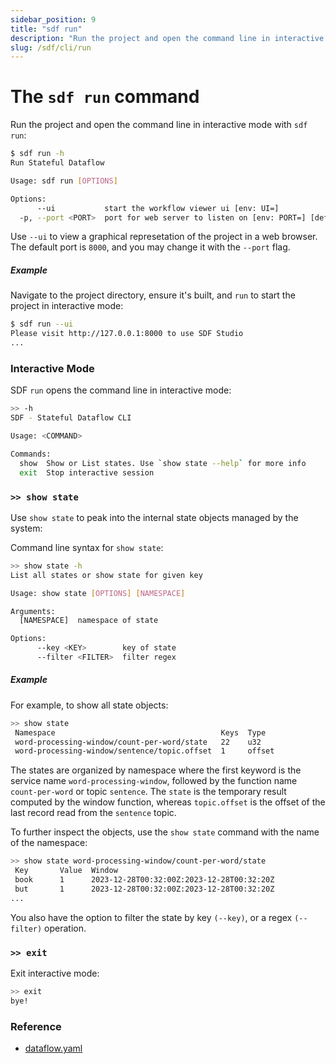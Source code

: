 ```yaml
---
sidebar_position: 9
title: "sdf run"
description: "Run the project and open the command line in interactive mode"
slug: /sdf/cli/run
---
```


# The `sdf run` command

Run the project and open the command line in interactive mode with `sdf run`:

```bash
$ sdf run -h
Run Stateful Dataflow

Usage: sdf run [OPTIONS]

Options:
      --ui           start the workflow viewer ui [env: UI=]
  -p, --port <PORT>  port for web server to listen on [env: PORT=] [default: 8000]
```

Use `--ui` to view a graphical represetation of the project in a web browser. The default port is `8000`, and you may change it with the `--port` flag.


##### Example

Navigate to the project directory, ensure it's built, and `run` to start the project in interactive mode:


```bash copy="fl"
$ sdf run --ui
Please visit http://127.0.0.1:8000 to use SDF Studio
...
```

### Interactive Mode

SDF `run` opens the command line in interactive mode:

```bash
>> -h
SDF - Stateful Dataflow CLI

Usage: <COMMAND>

Commands:
  show  Show or List states. Use `show state --help` for more info
  exit  Stop interactive session
```

### `>> show state`

Use `show state` to peak into the internal state objects managed by the system:

Command line syntax for `show state`:

```bash
>> show state -h
List all states or show state for given key

Usage: show state [OPTIONS] [NAMESPACE]

Arguments:
  [NAMESPACE]  namespace of state

Options:
      --key <KEY>        key of state
      --filter <FILTER>  filter regex
```

##### Example

For example, to show all state objects:

```bash copy="fl"
>> show state
 Namespace                                     Keys  Type
 word-processing-window/count-per-word/state   22    u32
 word-processing-window/sentence/topic.offset  1     offset
```

The states are organized by namespace where the first keyword is the service name `word-processing-window`, followed by the function name `count-per-word` or topic `sentence`. The `state` is the temporary result computed by the window function, whereas `topic.offset` is the offset of the last record read from the `sentence` topic.

To further inspect the objects, use the `show state` command with the name of the namespace:


```bash copy="fl"
>> show state word-processing-window/count-per-word/state
 Key       Value  Window
 book      1      2023-12-28T00:32:00Z:2023-12-28T00:32:20Z
 but       1      2023-12-28T00:32:00Z:2023-12-28T00:32:20Z
...
```

You also have the option to filter the state by key `(--key)`, or a regex `(--filter)` operation.


### `>> exit`

Exit interactive mode:


```bash copy="fl"
>> exit
bye!
```

### Reference

* [dataflow.yaml]

[Fluvio Version Manager (fvm)]: /docs/fluvio/#install-fluvio
[dataflow.yaml]: /docs/sdf/dataflow-yaml
